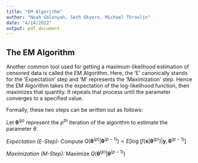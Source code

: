 ```yaml
---
title: "EM Algorithm"
author: "Noah Gblonyah, Seth Okyere, Michael Throolin"
date: "4/14/2022"
output: pdf_document
---
```


## The EM Algorithm

Another common tool used for getting a maximum-likelihood estimation of censored data is called the EM Algorithm. Here, the 'E' canonically stands for the 'Expectation' step and 'M' represents the 'Maximization' step. Hence the EM Algorithm takes the expectation of the log-likelihood function, then maximizes that quantity. It repeats that process until the parameter converges to a specified value.

Formally, these two steps can be written out as follows:

Let $\mathbf{\theta}^{(p)}$ represent the $p^{th}$ iteration of the algorithm to estimate the parameter $\theta$.

*Expectation (E-Step): *
Compute $Q \left(\mathbf{\theta}^{(p)} | \mathbf{\theta}^{(p-1)} \right) = E\left[\log \left(f(\mathbf{x}|\mathbf{\theta}^{(p)} \right) |\mathbf{y},\mathbf{\theta}^{(p-1)}\right]$

*Maximization (M-Step): *
Maximize $Q \left(\mathbf{\theta}^{(p)} | \mathbf{\theta}^{(p-1)} \right)$




